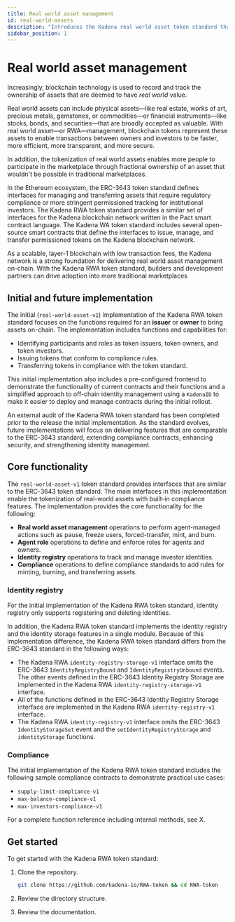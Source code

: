 ```yaml
---
title: Real world asset management
id: real-world-assets
description: "Introduces the Kadena real world asset token standard that is comparable to ERC-3643 in the Ethereum ecosystem."
sidebar_position: 1
---
```


# Real world asset management

Increasingly, blockchain technology is used to record and track the ownership of assets that are deemed to have _real world_ value.

Real world assets can include physical assets—like real estate, works of art, precious metals, gemstones, or commodities—or financial instruments—like stocks, bonds, and securities—that are broadly accepted as valuable.
With real world asset—or RWA—management, blockchain tokens represent these assets to enable transactions between owners and investors to be faster, more efficient, more transparent, and more secure. 

In addition, the tokenization of real world assets enables more people to participate in the marketplace through fractional ownership of an asset that wouldn't be possible in traditional marketplaces.

In the Ethereum ecosystem, the ERC-3643 token standard defines interfaces for managing and transferring assets that require regulatory compliance or more stringent permissioned tracking for institutional investors.
The Kadena RWA token standard provides a similar set of interfaces for the Kadena blockchain network written in the Pact smart contract language. 
The Kadena WA token standard includes several open-source smart contracts that define the interfaces to issue, manage, and transfer permissioned tokens on the Kadena blockchain network.

As a scalable, layer-1 blockchain with low transaction fees, the Kadena network is a strong foundation for delivering real world asset management on-chain.
With the Kadena RWA token standard, builders and development partners can drive adoption into more traditional marketplaces

## Initial and future implementation

The initial (`real-world-asset-v1`) implementation of the Kadena RWA token standard focuses on the functions required for an **issuer** or **owner** to bring assets on-chain. 
The implementation includes functions and capabilities for:
- Identifying participants and roles as token issuers, token owners, and token investors.
- Issuing tokens that conform to compliance rules.
- Transferring tokens in compliance with the token standard.

This initial implementation also includes a pre-configured frontend to demonstrate the functionality of current contracts and their functions and a simplified approach to off-chain identity management using a `KadenaID` to make it easier to deploy and manage contracts during the initial rollout.

An external audit of the Kadena RWA token standard has been completed prior to the release the initial implementation.
As the standard evolves, future implementations will focus on delivering features that are comparable to the ERC-3643 standard, extending compliance contracts, enhancing security, and strengthening identity management.

## Core functionality

The `real-world-asset-v1` token standard provides interfaces that are similar to the ERC-3643 token standard.
The main interfaces in this implementation enable the tokenization of real-world assets with built-in compliance features.
The implementation provides the core functionality for the following:

- **Real world asset management** operations to perform agent-managed actions such as pause, freeze users, forced-transfer, mint, and burn.
- **Agent role** operations to define and enforce roles for agents and owners.
- **Identity registry** operations to track and manage investor identities.
- **Compliance** operations to define compliance standards to add rules for minting, burning, and transferring assets.

### Identity registry

For the initial implementation of the Kadena RWA token standard, identity registry only supports registering and deleting identities.

In addition, the Kadena RWA token standard implements the identity registry and the identity storage features in a single module. 
Because of this implementation difference, the Kadena RWA token standard differs from the ERC-3643 standard in the following ways:

- The Kadena RWA `identity-registry-storage-v1` interface omits the ERC-3643 `IdentityRegistryBound` and `IdentityRegistryUnbound` events.
  The other events defined in the ERC-3643 Identity Registry Storage are implemented in the Kadena RWA `identity-registry-storage-v1` interface.
- All of the functions defined in the ERC-3643 Identity Registry Storage interface are implemented in the Kadena RWA `identity-registry-v1` interface.
- The Kadena RWA `identity-registry-v1` interface omits the ERC-3643 `IdentityStorageSet` event and the `setIdentityRegistryStorage` and `identityStorage` functions.

### Compliance

The initial implementation of the Kadena RWA token standard includes the following sample compliance contracts to demonstrate practical use cases:

- `supply-limit-compliance-v1`
- `max-balance-compliance-v1`
- `max-investors-compliance-v1`

For a complete function reference including internal methods, see X.

## Get started

To get started with the Kadena RWA token standard:

1. Clone the repository.
   
   ```bash
   git clone https://github.com/kadena-io/RWA-token && cd RWA-token
   ```

1. Review the directory structure.
2. Review the documentation.

